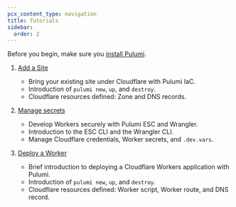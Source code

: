 ```yaml
---
pcx_content_type: navigation
title: Tutorials
sidebar:
  order: 2
---
```


Before you begin, make sure you [install Pulumi](/pulumi/installing/).

1. [Add a Site](/pulumi/tutorial/add-site/)

   - Bring your existing site under Cloudflare with Pulumi IaC.
   - Introduction of `pulumi new`, `up`, and `destroy`.
   - Cloudflare resources defined: Zone and DNS records.

2. [Manage secrets](/pulumi/tutorial/manage-secrets/)

   - Develop Workers securely with Pulumi ESC and Wrangler.
   - Introduction to the ESC CLI and the Wrangler CLI.
   - Manage Cloudflare credentials, Worker secrets, and `.dev.vars`.

3. [Deploy a Worker](/pulumi/tutorial/hello-world/)

   - Brief introduction to deploying a Cloudflare Workers application with Pulumi.
   - Introduction of `pulumi new`, `up`, and `destroy`.
   - Cloudflare resources defined: Worker script, Worker route, and DNS record.
